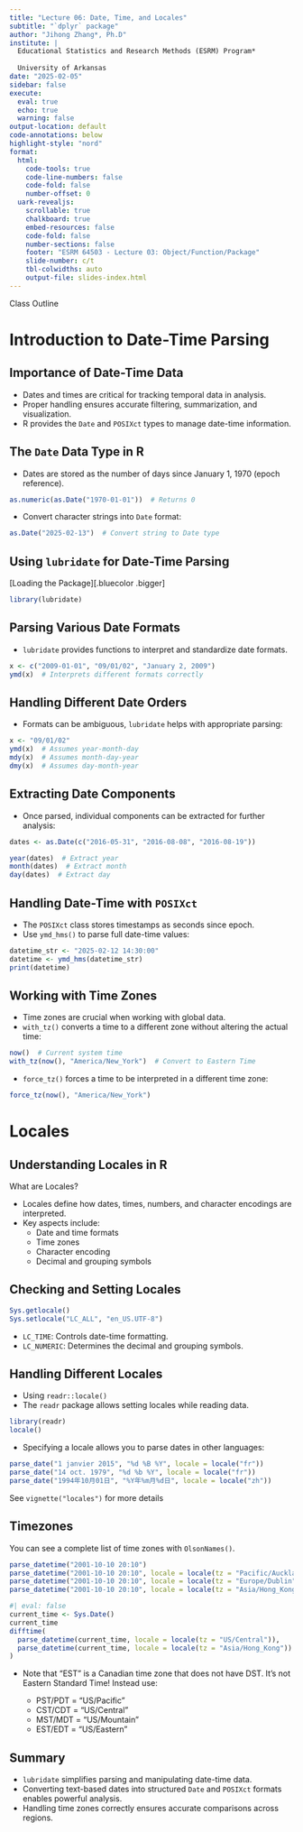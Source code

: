 ```yaml
---
title: "Lecture 06: Date, Time, and Locales"
subtitle: "`dplyr` package"
author: "Jihong Zhang*, Ph.D"
institute: | 
  Educational Statistics and Research Methods (ESRM) Program*
  
  University of Arkansas
date: "2025-02-05"
sidebar: false
execute: 
  eval: true
  echo: true
  warning: false
output-location: default
code-annotations: below
highlight-style: "nord"
format: 
  html:
    code-tools: true
    code-line-numbers: false
    code-fold: false
    number-offset: 0
  uark-revealjs:
    scrollable: true
    chalkboard: true
    embed-resources: false
    code-fold: false
    number-sections: false
    footer: "ESRM 64503 - Lecture 03: Object/Function/Package"
    slide-number: c/t
    tbl-colwidths: auto
    output-file: slides-index.html
---
```


[Class Outline]{.redcolor .bigger}

# Introduction to Date-Time Parsing

## Importance of Date-Time Data
- Dates and times are critical for tracking temporal data in analysis.
- Proper handling ensures accurate filtering, summarization, and visualization.
- R provides the `Date` and `POSIXct` types to manage date-time information.

## The `Date` Data Type in R

- Dates are stored as the number of days since January 1, 1970 (epoch reference).

```r
as.numeric(as.Date("1970-01-01"))  # Returns 0
```

- Convert character strings into `Date` format:

```r
as.Date("2025-02-13")  # Convert string to Date type
```


## Using `lubridate` for Date-Time Parsing

[Loading the Package][.bluecolor .bigger]

```r
library(lubridate)
```

## Parsing Various Date Formats

- `lubridate` provides functions to interpret and standardize date formats.

```r
x <- c("2009-01-01", "09/01/02", "January 2, 2009")
ymd(x)  # Interprets different formats correctly
```

## Handling Different Date Orders

- Formats can be ambiguous, `lubridate` helps with appropriate parsing:

```r
x <- "09/01/02"
ymd(x)  # Assumes year-month-day
mdy(x)  # Assumes month-day-year
dmy(x)  # Assumes day-month-year
```


## Extracting Date Components

- Once parsed, individual components can be extracted for further analysis:

```r
dates <- as.Date(c("2016-05-31", "2016-08-08", "2016-08-19"))

year(dates)  # Extract year
month(dates)  # Extract month
day(dates)  # Extract day
```


## Handling Date-Time with `POSIXct`

- The `POSIXct` class stores timestamps as seconds since epoch.
- Use `ymd_hms()` to parse full date-time values:

```r
datetime_str <- "2025-02-12 14:30:00"
datetime <- ymd_hms(datetime_str)
print(datetime)
```


## Working with Time Zones

- Time zones are crucial when working with global data.
- `with_tz()` converts a time to a different zone without altering the actual time:

```r
now()  # Current system time
with_tz(now(), "America/New_York")  # Convert to Eastern Time
```

- `force_tz()` forces a time to be interpreted in a different time zone:

```r
force_tz(now(), "America/New_York")
```

# Locales

## Understanding Locales in R

[What are Locales?]{.redcolor .bigger}

- Locales define how dates, times, numbers, and character encodings are interpreted.
- Key aspects include:
  - Date and time formats
  - Time zones
  - Character encoding
  - Decimal and grouping symbols

## Checking and Setting Locales

```r
Sys.getlocale()
Sys.setlocale("LC_ALL", "en_US.UTF-8")
```

- `LC_TIME`: Controls date-time formatting.
- `LC_NUMERIC`: Determines the decimal and grouping symbols.


## Handling Different Locales

- Using `readr::locale()`
- The `readr` package allows setting locales while reading data.

```r
library(readr)
locale()
```

- Specifying a locale allows you to parse dates in other languages:

```r
parse_date("1 janvier 2015", "%d %B %Y", locale = locale("fr"))
parse_date("14 oct. 1979", "%d %b %Y", locale = locale("fr"))
parse_date("1994年10月01日", "%Y年%m月%d日", locale = locale("zh"))
```

See `vignette("locales")` for more details

## Timezones

You can see a complete list of time zones with `OlsonNames()`.

```r
parse_datetime("2001-10-10 20:10")
parse_datetime("2001-10-10 20:10", locale = locale(tz = "Pacific/Auckland"))
parse_datetime("2001-10-10 20:10", locale = locale(tz = "Europe/Dublin"))
parse_datetime("2001-10-10 20:10", locale = locale(tz = "Asia/Hong_Kong" ))
```


```r
#| eval: false
current_time <- Sys.Date()
current_time
difftime(
  parse_datetime(current_time, locale = locale(tz = "US/Central")),
  parse_datetime(current_time, locale = locale(tz = "Asia/Hong_Kong"))
)

```

- Note that “EST” is a Canadian time zone that does not have DST. It’s not Eastern Standard Time! Instead use:

  - PST/PDT = “US/Pacific”
  - CST/CDT = “US/Central”
  - MST/MDT = “US/Mountain”
  - EST/EDT = “US/Eastern”

## Summary

- `lubridate` simplifies parsing and manipulating date-time data.
- Converting text-based dates into structured `Date` and `POSIXct` formats enables powerful analysis.
- Handling time zones correctly ensures accurate comparisons across regions.
